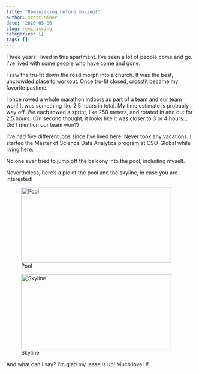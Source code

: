 ```yaml
---
title: "Reminiscing before moving!"
author: Scott Miner
date: '2020-05-06'
slug: reminiscing
categories: []
tags: []
---
```


Three years I lived in this apartment. I've seen a lot of people come and go. I've lived with some people who have come and gone.

I saw the tru-fit down the road morph into a church. It was the best, uncrowded place to workout. Once tru-fit closed, crossfit became my favorite pastime. 

I once rowed a whole marathon indoors as part of a team and our team won! It was something like 2.5 hours in total. My time estimate is probably way off. We each rowed a sprint, like 250 meters, and rotated in and out for 2.5 hours. (On second thought, it looks like it was closer to 3 or 4 hours...Did I mention our team won?)

I've had five different jobs since I've lived here. Never took any vacations. I started the Master of Science Data Analytics program at CSU-Global while living here.

No one ever tried to jump off the balcony into the pool, including myself.

Nevertheless, here's a pic of the pool and the skyline, in case you are interested!

![Pool](/post/2020-05-06-reminiscing_files/20200506_153845.jpg){width=400px height=200px}

![Skyline](/post/2020-05-06-reminiscing_files/20200506_153831.jpg){width=400px height=200px}

And what can I say? I'm glad my lease is up! Much love! 💗